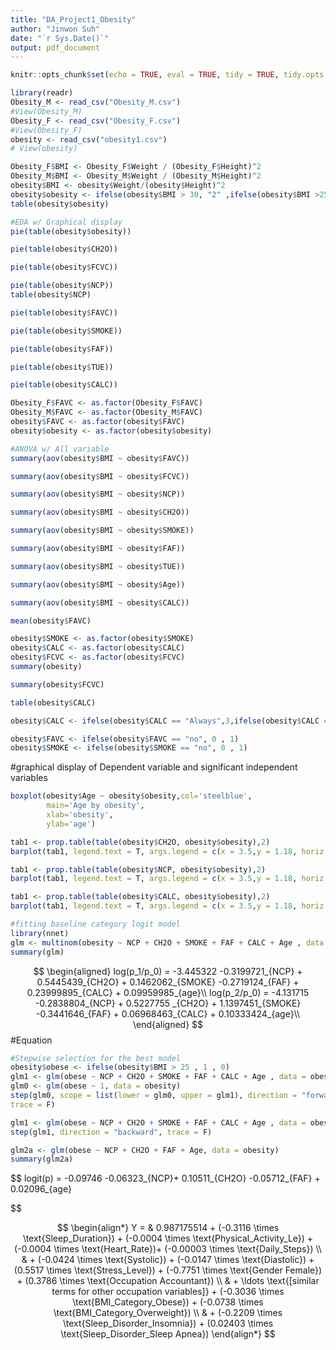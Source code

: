 ```yaml
---
title: "DA_Project1_Obesity"
author: "Jinwon Suh"
date: "`r Sys.Date()`"
output: pdf_document
---
```


```r
knitr::opts_chunk$set(echo = TRUE, eval = TRUE, tidy = TRUE, tidy.opts = list(width.cutoff=60))
```




```r
library(readr)
Obesity_M <- read_csv("Obesity_M.csv")
#View(Obesity_M)
Obesity_F <- read_csv("Obesity_F.csv")
#View(Obesity_F)
obesity <- read_csv("obesity1.csv")
# View(obesity)

```

```r
Obesity_F$BMI <- Obesity_F$Weight / (Obesity_F$Height)^2
Obesity_M$BMI <- Obesity_M$Weight / (Obesity_M$Height)^2
obesity$BMI <- obesity$Weight/(obesity$Height)^2
obesity$obesity <- ifelse(obesity$BMI > 30, "2" ,ifelse(obesity$BMI >25 ,"1", "0")) #Changing dependent variable to Categorical Variable
table(obesity$obesity)
```


```r
#EDA w/ Graphical display   
pie(table(obesity$obesity))
```



```r
pie(table(obesity$CH2O))
```
```r
pie(table(obesity$FCVC))
```

```r
pie(table(obesity$NCP))
table(obesity$NCP)
```

```r
pie(table(obesity$FAVC))
```
```r
pie(table(obesity$SMOKE))
```
```r
pie(table(obesity$FAF))
```

```r
pie(table(obesity$TUE))
```

```r
pie(table(obesity$CALC))
```
 
 
 
```r
Obesity_F$FAVC <- as.factor(Obesity_F$FAVC)
Obesity_M$FAVC <- as.factor(Obesity_M$FAVC)
obesity$FAVC <- as.factor(obesity$FAVC)
obesity$obesity <- as.factor(obesity$obesity)
```


```r
#ANOVA w/ All variable
summary(aov(obesity$BMI ~ obesity$FAVC))
```
```r
summary(aov(obesity$BMI ~ obesity$FCVC))
```

```r
summary(aov(obesity$BMI ~ obesity$NCP))
```

```r
summary(aov(obesity$BMI ~ obesity$CH2O))
```

```r
summary(aov(obesity$BMI ~ obesity$SMOKE))
```

```r
summary(aov(obesity$BMI ~ obesity$FAF))
```

```r
summary(aov(obesity$BMI ~ obesity$TUE))
```

```r
summary(aov(obesity$BMI ~ obesity$Age))
```



```r
summary(aov(obesity$BMI ~ obesity$CALC))
```


```r
mean(obesity$FAVC)
```

```r
obesity$SMOKE <- as.factor(obesity$SMOKE)
obesity$CALC <- as.factor(obesity$CALC) 
obesity$FCVC <- as.factor(obesity$FCVC)
summary(obesity)
```

```r
summary(obesity$FCVC)
```

```r
table(obesity$CALC)
```

```r
obesity$CALC <- ifelse(obesity$CALC == "Always",3,ifelse(obesity$CALC == "Frequently", 2, ifelse(obesity$CALC == "Sometimes",1,0)))
```



```r
obesity$FAVC <- ifelse(obesity$FAVC == "no", 0 , 1)
obesity$SMOKE <- ifelse(obesity$SMOKE == "no", 0 , 1)

```

#graphical display of Dependent variable and significant independent variables

```r
boxplot(obesity$Age ~ obesity$obesity,col='steelblue',
        main='Age by obesity',
        xlab='obesity',
        ylab='age')
```

```r
tab1 <- prop.table(table(obesity$CH2O, obesity$obesity),2)
barplot(tab1, legend.text = T, args.legend = c(x = 3.5,y = 1.18, horiz = T), xlab = "obesity level", ylab = "water consumption", col = c("pink","lightblue", "blue"))
```


```r
tab1 <- prop.table(table(obesity$NCP, obesity$obesity),2)
barplot(tab1, legend.text = T, args.legend = c(x = 3.5,y = 1.18, horiz = T), xlab = "obesity level", ylab = "Meals per day", col = c("red","purple", "white"))
```


```r
tab1 <- prop.table(table(obesity$CALC, obesity$obesity),2)
barplot(tab1, legend.text = T, args.legend = c(x = 3.5,y = 1.18, horiz = T), xlab = "obesity level", ylab = "Alcohol consumption", col = c("orange","yellow", "magenta", "black"))
```

```r
#fitting baseline category logit model
library(nnet)
glm <- multinom(obesity ~ NCP + CH2O + SMOKE + FAF + CALC + Age , data = obesity)
summary(glm)
```

$$
    \begin{aligned}
    log(p_1/p_0) = -3.445322 -0.3199721_{NCP} + 0.5445439_{CH2O} + 0.1462062_{SMOKE} -0.2719124_{FAF} + 0.23999895_{CALC} + 0.09959985_{age}\\
    log(p_2/p_0) = -4.131715 -0.2838804_{NCP} + 0.5227755 _{CH2O} + 1.1397451_{SMOKE} -0.3441646_{FAF} + 0.06968463_{CALC} + 0.10333424_{age}\\
    \end{aligned}
    $$
#Equation     
    
    
    
```r
#Stepwise selection for the best model
obesity$obese <- ifelse(obesity$BMI > 25 , 1 , 0)
glm1 <- glm(obese ~ NCP + CH2O + SMOKE + FAF + CALC + Age , data = obesity)
glm0 <- glm(obese ~ 1, data = obesity)
step(glm0, scope = list(lower = glm0, upper = glm1), direction = "forward",
trace = F)

```


```r
glm1 <- glm(obese ~ NCP + CH2O + SMOKE + FAF + CALC + Age , data = obesity)
step(glm1, direction = "backward", trace = F)
```


```r
glm2a <- glm(obese ~ NCP + CH2O + FAF + Age, data = obesity)
summary(glm2a)
```

$$
logit(p) = -0.09746     -0.06323_{NCP}+      0.10511_{CH2O}   -0.05712_{FAF}   +   0.02096_{age}

$$

$$
\begin{align*}
Y = & 0.987175514 + (-0.3116 \times \text{Sleep_Duration}) + (-0.0004 \times \text{Physical_Activity_Le}) + (-0.0004 \times \text{Heart_Rate})+ (-0.00003 \times \text{Daily_Steps})  \\ 
& + (-0.0424 \times \text{Systolic})  + (-0.0147 \times \text{Diastolic})  + (0.5517 \times \text{Stress_Level})  + (-0.7751 \times \text{Gender Female})  + (0.3786 \times \text{Occupation Accountant})  \\
& + \ldots \text{[similar terms for other occupation variables]}  + (-0.3036 \times \text{BMI_Category_Obese}) + (-0.0738 \times \text{BMI_Category_Overweight})  \\
& + (-0.2209 \times \text{Sleep_Disorder_Insomnia})  + (0.02403 \times \text{Sleep_Disorder_Sleep Apnea})
\end{align*}
$$

